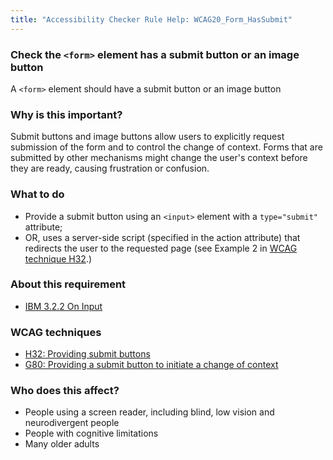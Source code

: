 ```yaml
---
title: "Accessibility Checker Rule Help: WCAG20_Form_HasSubmit"
---
```


<div className="toolHelp">
<Row>
<Column colLg={16} colMd={8} colSm={4} className="toolHead">

### Check the `<form>` element has a submit button or an image button

<div id="locLevel"></div>

A `<form>` element should have a submit button or an image button

</Column>
</Row>
<Row>
<Column colLg={11} colMd={5} colSm={4} className="toolMain">

### Why is this important?

Submit buttons and image buttons allow users to explicitly request submission of the form and to control the change of context. Forms that are submitted by other mechanisms might change the user's context before they are ready, causing frustration or confusion.

<div id="locSnippet"></div>

### What to do

* Provide a submit button using an `<input>` element with a `type="submit"` attribute;
* OR, uses a server-side script (specified in the action attribute) that redirects the user to the requested page (see Example 2 in [WCAG technique H32](https://www.w3.org/WAI/WCAG21/Techniques/html/H32).)

</Column>
<Column colLg={5} colMd={3} colSm={4} className="toolLeft">

### About this requirement

* [IBM 3.2.2 On Input](https://www.ibm.com/able/requirements/requirements/#3_2_2)

### WCAG techniques

* [H32: Providing submit buttons](https://www.w3.org/WAI/WCAG21/Techniques/html/H32)
* [G80: Providing a submit button to initiate a change of context](https://www.w3.org/WAI/WCAG21/Techniques/general/G80)

### Who does this affect?

* People using a screen reader, including blind, low vision and neurodivergent people
* People with cognitive limitations
* Many older adults

</Column>
</Row>
</div>

